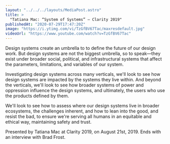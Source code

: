 ```yaml
---
layout: "../../../layouts/MediaPost.astro"
title: >
  "Tatiana Mac: “System of Systems” — Clarity 2019"
publishedAt: "2020-07-29T17:47:20Z"
image: "https://i.ytimg.com/vi/TzGfBV67Tac/maxresdefault.jpg"
videoUrl: "https://www.youtube.com/watch?v=TzGfBV67Tac"
---
```


Design systems create an umbrella to to define the future of our design work. But design systems are not the biggest umbrella, so to speak—they exist under broader social, political, and infrastructural systems that affect the parameters, limitations, and variables of our system.

Investigating design systems across many verticals, we'll look to see how design systems are impacted by the systems they live within. And beyond the verticals, we'll look to see how broader systems of power and oppression influence the design systems, and ultimately, the users who use the products defined by them.

We'll look to see how to assess where our design systems live in broader ecosystems, the challenges inherent, and how to lean into the good, and resist the bad, to ensure we're serving all humans in an equitable and ethical way, maintaining safety and trust.

Presented by Tatiana Mac at Clarity 2019, on August 21st, 2019. Ends with an interview with Brad Frost.
